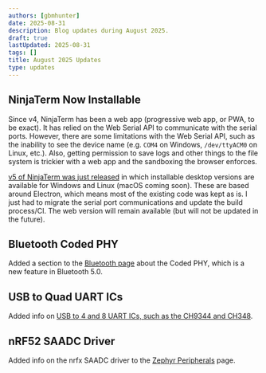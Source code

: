 ```yaml
---
authors: [gbmhunter]
date: 2025-08-31
description: Blog updates during August 2025.
draft: true
lastUpdated: 2025-08-31
tags: []
title: August 2025 Updates
type: updates
---
```


## NinjaTerm Now Installable

Since v4, NinjaTerm has been a web app (progressive web app, or PWA, to be exact). It has relied on the Web Serial API to communicate with the serial ports. However, there are some limitations with the Web Serial API, such as the inability to see the device name (e.g. `COM4` on Windows, `/dev/ttyACM0` on Linux, etc.). Also, getting permission to save logs and other things to the file system is trickier with a web app and the sandboxing the browser enforces.

[v5 of NinjaTerm was just released](https://github.com/gbmhunter/NinjaTerm/releases/tag/v5.0.0) in which installable desktop versions are available for Windows and Linux (macOS coming soon). These are based around Electron, which means most of the existing code was kept as is. I just had to migrate the serial port communications and update the build process/CI. The web version will remain available (but will not be updated in the future).

## Bluetooth Coded PHY

Added a section to the [Bluetooth page](/electronics/communication-protocols/bluetooth) about the Coded PHY, which is a new feature in Bluetooth 5.0.

## USB to Quad UART ICs

Added info on [USB to 4 and 8 UART ICs, such as the CH9344 and CH348](/electronics/communication-protocols/uart-communication-protocol/#ics).

## nRF52 SAADC Driver

Added info on the nrfx SAADC driver to the [Zephyr Peripherals](/programming/operating-systems/zephyr/peripherals/#nrfx-saadc-driver) page.
